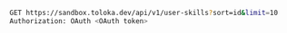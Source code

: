 ```bash
GET https://sandbox.toloka.dev/api/v1/user-skills?sort=id&limit=10
Authorization: OAuth <OAuth token>
```
